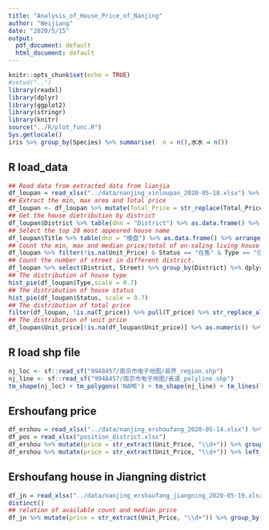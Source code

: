 ```yaml
---
title: "Analysis_of_House_Price_of_Nanjing"
author: "Weijiang"
date: "2020/5/15"
output:
  pdf_document: default
  html_document: default
---
```


```r
knitr::opts_chunk$set(echo = TRUE)
#setwd("..")
library(readxl)
library(dplyr)
library(ggplot2)
library(stringr)
library(knitr)
source("../R/plot_func.R")
Sys.getlocale()
iris %>% group_by(Species) %>% summarise(  n = n(),水水 = n())
```

## R load_data

```r
## Read data from extracted data from lianjia
df_loupan = read_xlsx("../data/nanjing_xinloupan_2020-05-18.xlsx") %>% select(-c(1)) %>% distinct()
## Extract the min, max area and Total price
df_loupan <- df_loupan %>% mutate(Total_Price = str_replace(Total_Price,"\\s","")) %>%  mutate(Area_small = str_extract(Area,"建面\\d*"), Area_big = str_extract(Area, "-\\d*"), T_price = str_extract(Total_Price,"\\d+\\.*\\d*万"), Unit_price = str_extract(Total_Price, "^\\d*元")) %>% mutate(Area_small = str_replace(Area_small, "建面",""), Area_big = str_replace(Area_big,"-",""), T_price = str_replace_all(T_price, c("万" = ""," " = "")), Unit_price = str_replace_all(Unit_price,c("元" ="", "\\s" = "")))
## Get the house dietribution by district
df_loupan$District %>% table(dnn = "District") %>% as.data.frame() %>% arrange(desc(Freq)) %>% kable(.,format = 'markdown')
## Select the top 20 most appeared house name
df_loupan$Title %>% table(dnn = "楼盘") %>% as.data.frame() %>% arrange(desc(Freq)) %>% head(., n = 20) %>% kable(.,format = 'markdown')
## Count the min, max and median price/total of on-saling living house by district
df_loupan %>% filter(!is.na(Unit_Price) & Status == "在售" & Type == "住宅" & Unit_Price != "价格待定") %>% group_by(District) %>% summarise(n = n_distinct(Title), median_price = median(as.numeric(Unit_price), na.rm = T), min_price = min(as.numeric(Unit_price), na.rm = T), max_price = max(as.numeric(Unit_price),na.rm = T), max_total = max(as.numeric(T_price), na.rm = T), min_total = min(as.numeric(T_price), na.rm = T), median_total = median(as.numeric(T_price), na.rm = T))  %>% arrange(median_price) %>% kable(.,format = 'markdown')
## Count the number of street in different district.
df_loupan %>% select(District, Street) %>% group_by(District) %>% dplyr::summarise(n_street = n_distinct(Street)) %>% arrange(desc(n_street))
## The distribution of house type
hist_pie(df_loupan$Type,scale = 0.7)
## The distribution of house status
hist_pie(df_loupan$Status, scale = 0.7)
## The distribution of total price
filter(df_loupan, !is.na(T_price)) %>% pull(T_price) %>% str_replace_all(.,"\\s","") %>%  as.numeric() %>% cut(., breaks = c(0,50,100,150,200,240,280,300, 9000))  %>% hist_pie(., scale = 0.6)
## The distribution of unit price
df_loupan$Unit_price[!is.na(df_loupan$Unit_price)] %>% as.numeric() %>% cut(., breaks = c(0,10000, 15000,20000, 25000,30000, 100000),na.rm = T) %>% hist_pie(.,scale = 0.5)

```




## R load shp file

```r
nj_loc <- sf::read_sf("9948457/南京市电子地图/县界_region.shp")
nj_line <- sf::read_sf("9948457/南京市电子地图/省道_polyline.shp")
tm_shape(nj_loc) + tm_polygons('NAME') + tm_shape(nj_line) + tm_lines(labels = "ID")  + tm_shape(nj_build) + tm_dots() + tm_shape(nj_water) + tm_polygons() 
```

## Ershoufang price
```r
df_ershou = read_xlsx("../data/nanjing_ershoufang_2020-05-14.xlsx") %>% select(-c(1)) %>% distinct()
df_pos = read_xlsx("position_district.xlsx")
df_ershou %>% mutate(price = str_extract(Unit_Price, "\\d+")) %>% group_by(Position2) %>% summarise(n = n_distinct(Title), median_price = median(as.numeric(price))) %>% left_join(df_pos, by = c("Position2" = "Location")) %>% arrange(District, median_price) 
df_ershou %>% mutate(price = str_extract(Unit_Price, "\\d+")) %>% left_join(df_pos, by = c("Position2" = "Location")) %>%  group_by(District) %>% summarise(n = n_distinct(Title), median_price = median(as.numeric(price))) %>% arrange(median_price)  
```

## Ershoufang house in Jiangning district
```r
df_jn = read_xlsx("../data/nanjing_ershoufang_jiangning_2020-05-19.xlsx") %>% select(-c(1)) %>% 
distinct()
## relation of available count and median price
df_jn %>% mutate(price = str_extract(Unit_Price, "\\d+")) %>% group_by(Position2) %>% summarise(n = n_distinct(Title), median_price = median(as.numeric(price))) %>% left_join(df_pos, by = c("Position2" = "Location")) %>% arrange(n, median_price)  %>% ggplot(aes(x = n, y = median_price, label = Position2)) + geom_point()  + ggrepel::geom_text_repel()+ theme_bw() + xlab("# of Available") + theme(axis.title = element_text(size= 16), axis.text = element_text(size= 13))


```
